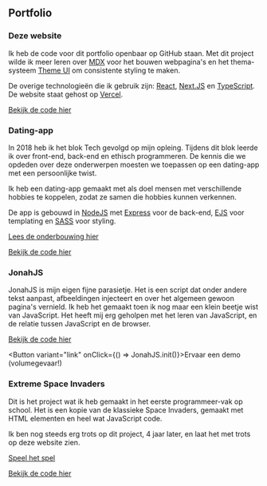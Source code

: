 
<Container variant="sectionLayout" as="section">

## Portfolio

<Grid variant="cardGrid">

<Project>

### Deze website

Ik heb de code voor dit portfolio openbaar op GitHub staan. Met dit project wilde ik meer leren over [MDX](https://mdxjs.com) voor het bouwen webpagina's en het thema-systeem [Theme UI](https://theme-ui.com) om consistente styling te maken.

De overige technologieën die ik gebruik zijn: [React](https://reactjs.com), [Next.JS](https://nextjs.org) en [TypeScript](https://typescriptlang.com). De website staat gehost op [Vercel](https://vercel.com).

[Bekijk de code hier](https://www.github.com/theonejonahgold/portfolio)

</Project>

<Project altTextColour backgroundImage="/hdate.png">

### Dating-app

In 2018 heb ik het blok Tech gevolgd op mijn opleing. Tijdens dit blok leerde ik over front-end, back-end en ethisch programmeren. De kennis die we opdeden over deze onderwerpen moesten we toepassen op een dating-app met een persoonlijke twist.

Ik heb een dating-app gemaakt met als doel mensen met verschillende hobbies te koppelen, zodat ze samen die hobbies kunnen verkennen.

De app is gebouwd in [NodeJS](https://nodejs.org) met [Express](https://expressjs.com) voor de back-end, [EJS](https://ejs.co) voor templating en [SASS](https://sass-lang.com) voor styling.

[Lees de onderbouwing hier](/hdate_onderbouwing.pdf)

[Bekijk de code hier](https://www.github.com/theonejonahgold/be-assessment-2)

</Project>

<Project altTextColour backgroundImage="/jonah.jpg">

### JonahJS

JonahJS is mijn eigen fijne parasietje. Het is een script dat onder andere tekst aanpast, afbeeldingen injecteert en over het algemeen gewoon pagina's vernield. Ik heb het gemaakt toen ik nog maar een klein beetje wist van JavaScript. Het heeft mij erg geholpen met het leren van JavaScript, en de relatie tussen JavaScript en de browser.

[Bekijk de code hier](https://github.com/theonejonahgold/jonahjs)

<Button variant="link" onClick={() => JonahJS.init()}>Ervaar een demo (volumegevaar!)</Button>

</Project>

<Project altTextColour backgroundImage="/xpi.png">

### Extreme Space Invaders

Dit is het project wat ik heb gemaakt in het eerste programmeer-vak op school. Het is een kopie van de klassieke Space Invaders, gemaakt met HTML elementen en heel wat JavaScript code.

Ik ben nog steeds erg trots op dit project, 4 jaar later, en laat het met trots op deze website zien.

[Speel het spel](https://oege.ie.hva.nl/~meijerj034/xpi/)

[Bekijk de code hier](https://github.com/theonejonahgold/xtremespaceinvaders)

</Project>

</Grid>

</Container>